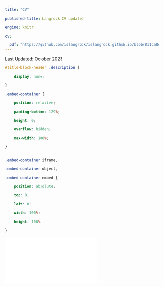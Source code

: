```yaml
---
title: "CV"

published-title: Langrock CV updated

engine: knitr

cv: 

  pdf: "https://github.com/islangrock/islangrock.github.io/blob/811ca8d01b39349f25792bc49b96e729209639eb/images/Langrock_CV.pdf"
---
```

Last Updated: October 2023

```css

#title-block-header .description {

    display: none;

}

```


```css

.embed-container {

    position: relative;

    padding-bottom: 129%;

    height: 0;

    overflow: hidden;

    max-width: 100%;

}


.embed-container iframe,

.embed-container object,

.embed-container embed {

    position: absolute;

    top: 0;

    left: 0;

    width: 100%;

    height: 100%;

}

```


```{=html}


<div class="embed-container">

  <iframe src="`r rmarkdown::metadata$cv$pdf`" style="border: 0.5px"></iframe>

</div>

```